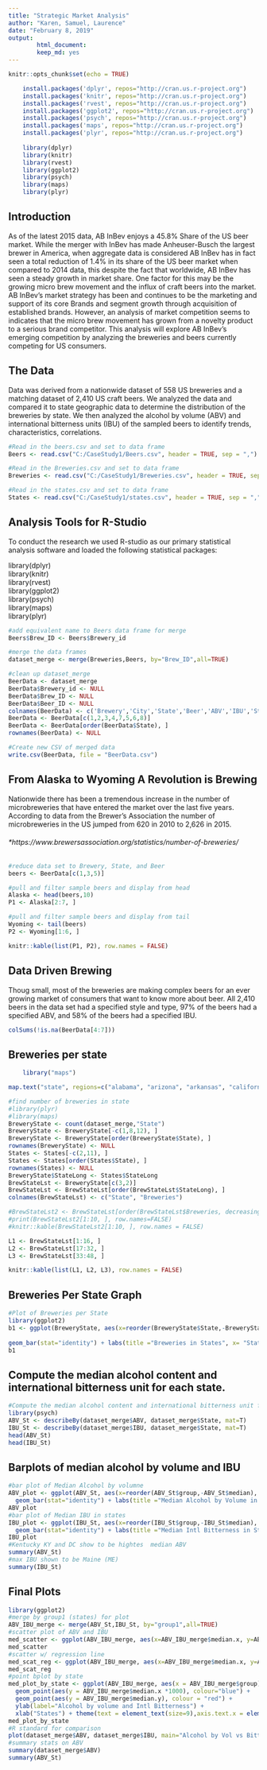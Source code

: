 ```yaml
---
title: "Strategic Market Analysis"
author: "Karen, Samuel, Laurence"
date: "February 8, 2019"
output: 
        html_document:
        keep_md: yes
--- 
```



```r
knitr::opts_chunk$set(echo = TRUE)
```

<!-- install packages hidden-->
```r

    install.packages('dplyr', repos="http://cran.us.r-project.org")
    install.packages('knitr', repos="http://cran.us.r-project.org")
    install.packages('rvest', repos="http://cran.us.r-project.org")
    install.packages('ggplot2', repos="http://cran.us.r-project.org")
    install.packages('psych', repos="http://cran.us.r-project.org")
    install.packages('maps', repos="http://cran.us.r-project.org")
    install.packages('plyr', repos="http://cran.us.r-project.org")
    
    library(dplyr)
    library(knitr)
    library(rvest)
    library(ggplot2)
    library(psych)
    library(maps)
    library(plyr)

```
## Introduction
As of the latest 2015 data, AB InBev enjoys a 45.8% Share of the US beer market. While the merger with InBev has made Anheuser-Busch the largest brewer in America, when aggregate data is considered AB InBev has in fact seen a total reduction of 1.4% in its share of the US beer market when compared to 2014 data, this despite the fact that worldwide, AB InBev has seen a steady growth in market share. One factor for this may be the growing micro brew movement and the influx of craft beers into the market. AB InBev's market strategy has been and continues to be the marketing and support of its core Brands and segment growth through acquisition of established brands. However, an analysis of market competition seems to indicates that the micro brew movement has grown from a novelty product to a serious brand competitor. This analysis will explore AB InBev's emerging competition by analyzing the breweries and beers currently competing for US consumers.  


## The Data
Data was derived from a nationwide dataset of 558 US breweries and a matching dataset of 2,410 US craft beers. We analyzed the data and compared it to state geographic data to determine the distribution of the breweries by state. We then analyzed the alcohol by volume (ABV) and international bitterness units (IBU) of the sampled beers to identify trends, characteristics,  correlations.  


```r

#Read in the beers.csv and set to data frame
Beers <- read.csv("C:/CaseStudy1/Beers.csv", header = TRUE, sep = ",")

#Read in the Breweries.csv and set to data frame
Breweries <- read.csv("C:/CaseStudy1/Breweries.csv", header = TRUE, sep = ",")

#Read in the states.csv and set to data frame
States <- read.csv("C:/CaseStudy1/states.csv", header = TRUE, sep = ",")
```
  
## Analysis Tools for R-Studio

To conduct the research we used R-studio as our primary statistical analysis software and loaded the following statistical packages:
      
  library(dplyr)  
  library(knitr)  
  library(rvest)  
  library(ggplot2)  
  library(psych)  
  library(maps)  
  library(plyr)  
  
  
<!-- cleaning up the data hidden-->
```r
#add equivalent name to Beers data frame for merge
Beers$Brew_ID <- Beers$Brewery_id

#merge the data frames
dataset_merge <- merge(Breweries,Beers, by="Brew_ID",all=TRUE)

#clean up dataset_merge
BeerData <- dataset_merge
BeerData$Brewery_id <- NULL
BeerData$Brew_ID <- NULL
BeerData$Beer_ID <- NULL
colnames(BeerData) <- c('Brewery','City','State','Beer','ABV','IBU','Style','Ounces')
BeerData <- BeerData[c(1,2,3,4,7,5,6,8)]
BeerData <- BeerData[order(BeerData$State), ]
rownames(BeerData) <- NULL

#Create new CSV of merged data
write.csv(BeerData, file = "BeerData.csv")
```

  
## From Alaska to Wyoming A Revolution is Brewing
Nationwide there has been a tremendous increase in the number of microbreweries that have entered the market over the last five years. According to data from the Brewer's Association the number of microbreweries in the US jumped from 620 in 2010 to 2,626 in 2015. 

###### *https://www.brewersassociation.org/statistics/number-of-breweries/
```r

#reduce data set to Brewery, State, and Beer
beers <- BeerData[c(1,3,5)]

#pull and filter sample beers and display from head
Alaska <- head(beers,10)
P1 <- Alaska[2:7, ]

#pull and filter sample beers and display from tail
Wyoming <- tail(beers)
P2 <- Wyoming[1:6, ]

knitr::kable(list(P1, P2), row.names = FALSE)
```

## Data Driven Brewing
Thoug small, most of the breweries are making complex beers for an ever growing market of consumers that want to know more about beer. All 2,410 beers in the data set had a specified style and type, 97% of the beers had a specified ABV, and 58% of the beers had a specified IBU.      
```r
colSums(!is.na(BeerData[4:7]))
```


## Breweries per state

<!-- create beerMap hidden code-->
```r

    library("maps")

map.text("state", regions=c("alabama", "arizona", "arkansas", "california", "colorado", "connecticut", "delaware", "florida", "georgia", "idaho", "illinois", "indiana", "iowa", "kansas", "kentucky", "louisiana", "maine", "maryland", "massachusetts:main", "michigan:north", "minnesota", "mississippi", "missouri", "montana", "nebraska", "nevada", "new hampshire", "new jersey", "new mexico", "new york:main", "north carolina:main", "north dakota", "ohio", "oklahoma", "oregon", "pennsylvania", "rhode island", "south carolina", "south dakota", "tennessee", "texas", "utah", "vermont", "virginia:main", "washington:main", "west virginia", "wisconsin", "wyoming"), labels=as.character(c(10, 47, 5, 183, 265, 27, 2, 58, 16, 30, 91, 139, 30, 23, 21, 19, 27, 21, 82, 162, 55, 11, 42, 40, 25, 11, 8, 8, 14, 74, 59, 3, 49, 19, 125, 100, 27, 14, 7, 6, 130, 26, 27, 40, 68, 2, 87, 15)))


```

<!-- clean up brewery by state data hidden-->
```r
#find number of breweries in state
#library(plyr)
#library(maps)
BreweryState <- count(dataset_merge,"State")
BreweryState <- BreweryState[-c(1,8,12), ]
BreweryState <- BreweryState[order(BreweryState$State), ]
rownames(BreweryState) <- NULL
States <- States[-c(2,11), ]
States <- States[order(States$State), ]
rownames(States) <- NULL
BreweryState$StateLong <- States$StateLong
BrewStateLst <- BreweryState[c(3,2)]
BrewStateLst <- BrewStateLst[order(BrewStateLst$StateLong), ]
colnames(BrewStateLst) <- c("State", "Breweries")

#BrewStateLst2 <- BrewStateLst[order(BrewStateLst$Breweries, decreasing=TRUE), ]
#print(BrewStateLst2[1:10, ], row.names=FALSE) 
#knitr::kable(BrewStateLst2[1:10, ], row.names = FALSE)

L1 <- BrewStateLst[1:16, ]
L2 <- BrewStateLst[17:32, ]
L3 <- BrewStateLst[33:48, ]

knitr::kable(list(L1, L2, L3), row.names = FALSE)

```

## Breweries Per State Graph

```r
#Plot of Breweries per State
library(ggplot2)
b1 <- ggplot(BreweryState, aes(x=reorder(BreweryState$State,-BreweryState$freq), y=BreweryState$freq, fill=BreweryState$State)) +
  
geom_bar(stat="identity") + labs(title ="Breweries in States", x= "States", y="Number of Breweries", fill="States") + theme(text = element_text(size=7),axis.text.x = element_text(angle=90, hjust=1))
b1
```


## Compute the median alcohol content and international bitterness unit for each state.


```r
#Compute the median alcohol content and international bitterness unit for each state. Plot a bar chart to compare. 
library(psych)
ABV_St <- describeBy(dataset_merge$ABV, dataset_merge$State, mat=T)
IBU_St <- describeBy(dataset_merge$IBU, dataset_merge$State, mat=T)
head(ABV_St)
head(IBU_St)
```
## Barplots of median alcohol by volume and IBU  

```r
#bar plot of Median Alcohol by volumne
ABV_plot <- ggplot(ABV_St, aes(x=reorder(ABV_St$group,-ABV_St$median), y=ABV_St$median, fill=ABV_St$group1)) +
  geom_bar(stat="identity") + labs(title ="Median Alcohol by Volume in States", x= "States", y="ABV", fill="States") + theme(text = element_text(size=9),axis.text.x = element_text(angle=90, hjust=1))
ABV_plot
#bar plot of Median IBU in states
IBU_plot <- ggplot(IBU_St, aes(x=reorder(IBU_St$group,-IBU_St$median), y=IBU_St$median, fill=IBU_St$group1)) +
  geom_bar(stat="identity") + labs(title ="Median Intl Bitterness in States", x= "States", y="IBU", fill="States") + theme(text = element_text(size=9),axis.text.x = element_text(angle=90, hjust=1))	
IBU_plot
#Kentucky KY and DC show to be hightes  median ABV
summary(ABV_St)
#max IBU shown to be Maine (ME)
summary(IBU_St)
```

## Final Plots

```r
library(ggplot2)
#merge by group1 (states) for plot
ABV_IBU_merge <- merge(ABV_St,IBU_St, by="group1",all=TRUE)
#scatter plot of ABV and IBU
med_scatter <- ggplot(ABV_IBU_merge, aes(x=ABV_IBU_merge$median.x, y=ABV_IBU_merge$median.y)) + geom_point(color="blue") + labs(title="Median Alcohol by Volume vs International Bitterness",x="Median Alcohol by Volume", y = "Median Intl Bitterness")+   theme_classic()  
med_scatter 
#scatter w/ regression line
med_scat_reg <- ggplot(ABV_IBU_merge, aes(x=ABV_IBU_merge$median.x, y=ABV_IBU_merge$median.y)) + geom_point(color="blue") + labs(title="Median Alcohol by Volume vs International Bitterness",x="Median Alcohol by Volume", y = "Median Intl Bitterness")+   theme_classic() + stat_ellipse() + geom_smooth(method=lm)
med_scat_reg 
#point bplot by state
med_plot_by_state <- ggplot(ABV_IBU_merge, aes(x = ABV_IBU_merge$group)) + 
  geom_point(aes(y = ABV_IBU_merge$median.x *1000), colour="blue") + 
  geom_point(aes(y = ABV_IBU_merge$median.y), colour = "red") + 
  ylab(label="Alcohol by volume and Intl Bitterness") + 
  xlab("States") + theme(text = element_text(size=9),axis.text.x = element_text(angle=90, hjust=1)) + ggtitle("Median Alcohol by volume(Blue) x 1000 and International Bitterness(Red) by State")
med_plot_by_state
#R standard for comparison
plot(dataset_merge$ABV, dataset_merge$IBU, main="Alcohol by Vol vs Bitterness", xlab="ABV", ylab="IBU")
#summary stats on ABV
summary(dataset_merge$ABV)
summary(ABV_St)
```